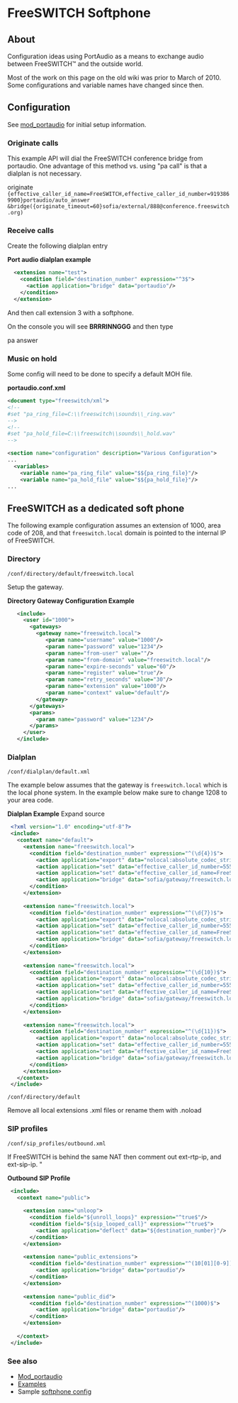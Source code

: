 
# FreeSWITCH Softphone 

 

## About

Configuration ideas using PortAudio as a means to exchange audio between FreeSWITCH™ and the outside world.

Most of the work on this page on the old wiki was prior to March of 2010\. Some configurations and variable names have changed since then.


## Configuration 

See [mod\_portaudio](https://wiki.freeswitch.org/wiki/Mod%5Fportaudio "Mod portaudio") for initial setup information.

###  Originate calls 

This example API will dial the FreeSWITCH conference bridge from portaudio. One advantage of this method vs. using "pa call" is that a dialplan is not necessary.

originate `{effective_caller_id_name=FreeSWITCH,effective_caller_id_number=9193869900}portaudio/auto_answer &bridge({originate_timeout=60}sofia/external/888@conference.freeswitch.org)`

###  Receive calls 

Create the following dialplan entry

**Port audio dialplan example**

```xml
  <extension name="test">
    <condition field="destination_number" expression="^3$">
      <action application="bridge" data="portaudio"/>
    </condition>
  </extension>
```

And then call extension 3 with a softphone.

On the console you will see **BRRRINNGGG** and then type

pa answer

###  Music on hold 

Some config will need to be done to specify a default MOH file.

**portaudio.conf.xml**

```xml
<document type="freeswitch/xml">
<!--
#set "pa_ring_file=C:\\freeswitch\\sounds\\_ring.wav"
-->
<!--
#set "pa_hold_file=C:\\freeswitch\\sounds\\_hold.wav"
-->

<section name="configuration" description="Various Configuration">
...
  <variables>
    <variable name="pa_ring_file" value="$${pa_ring_file}"/>
    <variable name="pa_hold_file" value="$${pa_hold_file}"/>
...
```

## FreeSWITCH as a dedicated soft phone 

The following example configuration assumes an extension of 1000, area code of 208, and that `freeswitch.local` domain is pointed to the internal IP of FreeSWITCH.

### Directory

`/conf/directory/default/freeswitch.local`

Setup the gateway.

**Directory Gateway Configuration Example**

```xml
   <include>
     <user id="1000">
       <gateways>
         <gateway name="freeswitch.local">
         	<param name="username" value="1000"/>
         	<param name="password" value="1234"/>
         	<param name="from-user" value=""/>
         	<param name="from-domain" value="freeswitch.local"/>
         	<param name="expire-seconds" value="60"/>
         	<param name="register" value="true"/>
         	<param name="retry_seconds" value="30"/>
         	<param name="extension" value="1000"/>
         	<param name="context" value="default"/>
         </gateway>
       </gateways>
       <params>
         <param name="password" value="1234"/>
       </params>
     </user>
   </include>
```

### Dialplan

`/conf/dialplan/default.xml`

The example below assumes that the gateway is `freeswitch.local` which is the local phone system. In the example below make sure to change 1208 to your area code.

**Dialplan Example** Expand source 

```xml
 <?xml version="1.0" encoding="utf-8"?>
 <include>
   <context name="default">
     <extension name="freeswitch.local">
       <condition field="destination_number" expression="^(\d{4})$">
         <action application="export" data="nolocal:absolute_codec_string=PCMU"/>
         <action application="set" data="effective_caller_id_number=5555551212"/>
         <action application="set" data="effective_caller_id_name=FreeSWITCH"/>
         <action application="bridge" data="sofia/gateway/freeswitch.local/$1"/>
       </condition>
     </extension>
         
     <extension name="freeswitch.local">
       <condition field="destination_number" expression="^(\d{7})$">
         <action application="export" data="nolocal:absolute_codec_string=PCMU"/>
         <action application="set" data="effective_caller_id_number=5555551212"/>
         <action application="set" data="effective_caller_id_name=FreeSWITCH"/>
         <action application="bridge" data="sofia/gateway/freeswitch.local/1208$1"/>
       </condition>
     </extension>
   
     <extension name="freeswitch.local">
       <condition field="destination_number" expression="^(\d{10})$">
         <action application="export" data="nolocal:absolute_codec_string=PCMU"/>
         <action application="set" data="effective_caller_id_number=5555551212"/>
         <action application="set" data="effective_caller_id_name=FreeSWITCH"/>
         <action application="bridge" data="sofia/gateway/freeswitch.local/1$1"/>
       </condition>
     </extension>
   
     <extension name="freeswitch.local">
       <condition field="destination_number" expression="^(\d{11})$">
         <action application="export" data="nolocal:absolute_codec_string=PCMU"/>
         <action application="set" data="effective_caller_id_number=5555551212"/>
         <action application="set" data="effective_caller_id_name=FreeSWITCH"/>
         <action application="bridge" data="sofia/gateway/freeswitch.local/$1"/>
       </condition>
     </extension>
   </context>
 </include>
```

`/conf/directory/default`

Remove all local extensions .xml files or rename them with .noload

### SIP profiles

`/conf/sip_profiles/outbound.xml`

If FreeSWITCH is behind the same NAT then comment out ext-rtp-ip, and ext-sip-ip. "

**Outbound SIP Profile**

```xml
 <include>
   <context name="public">
 
     <extension name="unloop">
       <condition field="${unroll_loops}" expression="^true$"/>
       <condition field="${sip_looped_call}" expression="^true$">
 	     <action application="deflect" data="${destination_number}"/>
       </condition>
     </extension>
 
     <extension name="public_extensions">
       <condition field="destination_number" expression="^(10[01][0-9])$">
 	     <action application="bridge" data="portaudio"/>
       </condition>
     </extension>
 
     <extension name="public_did">
       <condition field="destination_number" expression="^(1000)$">
 	     <action application="bridge" data="portaudio"/>
       </condition>
     </extension>
 
   </context>
 </include>
```

### See also

* [Mod\_portaudio](https://wiki.freeswitch.org/wiki/Mod%5Fportaudio "Mod portaudio")
* [Examples](https://wiki.freeswitch.org/wiki/Examples "Examples")
* Sample [softphone config](http://svn.freeswitch.org/svn/configs/softphone/)


